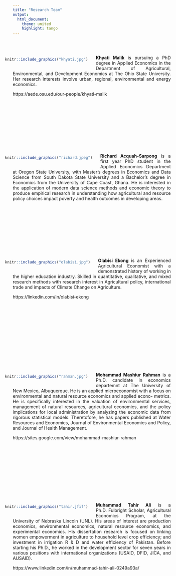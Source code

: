 ---
title: "Research Team"
output:
  html_document:
    theme: united
    highlight: tango
---
<style>
body {
text-align: justify}
</style>

<br>
<br>

<div style= "float:left;position: relative; right: 25px; top: -7px;">
```{r echo=FALSE, out.width="200px", fig.align='left'}

knitr::include_graphics("khyati.jpg")

```
</div>

**Khyati Malik** is pursuing a PhD degree in Applied Economics in the Department of Agricultural, Environmental, and Development Economics at The Ohio State University. Her research interests involve urban, regional, environmental and energy economics. 

https://aede.osu.edu/our-people/khyati-malik


<br>
<br>
<br>
<br>
<br>
<br>
<br>
<br>
<br>

<div style= "float:left;position: relative; right: 25px; top: -7px;">
```{r echo=FALSE, out.width="200px", fig.align='left'}

knitr::include_graphics("richard.jpeg")

```
</div>

**Richard Acquah-Sarpong** is a first year PhD student in the Applied Economics Department at Oregon State University, with Master’s degrees in Economics and Data Science from South Dakota State University and a Bachelor’s degree in Economics from the University of Cape Coast, Ghana. He is interested in the application of modern data science methods and economic theory to produce empirical research in understanding how agricultural and resource policy choices impact poverty and health outcomes in developing areas.

<br>
<br>
<br>
<br>
<br>
<br>
<br>
<br>
<br>

<div style= "float:left;position: relative; right: 25px; top: -7px;">
```{r echo=FALSE, out.width="200px", fig.align='left'}

knitr::include_graphics("olabisi.jpg")

```
</div>

**Olabisi Ekong** is an Experienced Agricultural Economist with a demonstrated history of working in the higher education industry. Skilled in quantitative, qualitative, and mixed research methods with research interest in Agricultural policy, international trade and impacts of Climate Change on Agriculture.

https://linkedin.com/in/olabisi-ekong

<br>
<br>
<br>
<br>
<br>
<br>
<br>
<br>
<br>
<br>
<br>
<br>

<div style= "float:left;position: relative; right: 25px; top: -7px;">
```{r echo=FALSE, out.width="200px", fig.align='left'}

knitr::include_graphics("rahman.jpg")

```
</div>

**Mohammad Mashiur Rahman** is a Ph.D. candidate in economics departemnt at The University of New Mexico, Albuquerque. He is an applied microeconomist with a focus on environmental and natural resource economics and applied econo-
metrics. He is specifically interested in the valuation of environmental services, management of natural resources,
agricultural economics, and the policy implications for local administration by analyzing the economic data from
rigorous statistical models. Theretofore, he has papers published at Water Resources and Economics, Journal of
Environmental Economics and Policy, and Journal of Health Management.

https://sites.google.com/view/mohammad-mashiur-rahman

<br>
<br>
<br>
<br>
<br>
<br>
<br>
<br>
<br>
<br>

<div style= "float:left;position: relative; right: 25px; top: -7px;">
```{r echo=FALSE, out.width="200px", fig.align='left'}

knitr::include_graphics("tahir.jfif")

```
</div>

**Muhammad Tahir Ali** is a Ph.D. Fulbright Scholar, Agricultural Economics Program, at the University of Nebraska Lincoln (UNL). His areas of interest are production economics, environmental economics, natural resource economics, and experimental economics. His dissertation research is focused on linking women empowerment in agriculture to household level crop efficiency; and investment in irrigation R & D and water efficiency of Pakistan. Before starting his Ph.D., he worked in the development sector for seven years in various positions with international organizations (USAID, DFID, JICA, and AUSAID).

https://www.linkedin.com/in/muhammad-tahir-ali-0249a93a/
